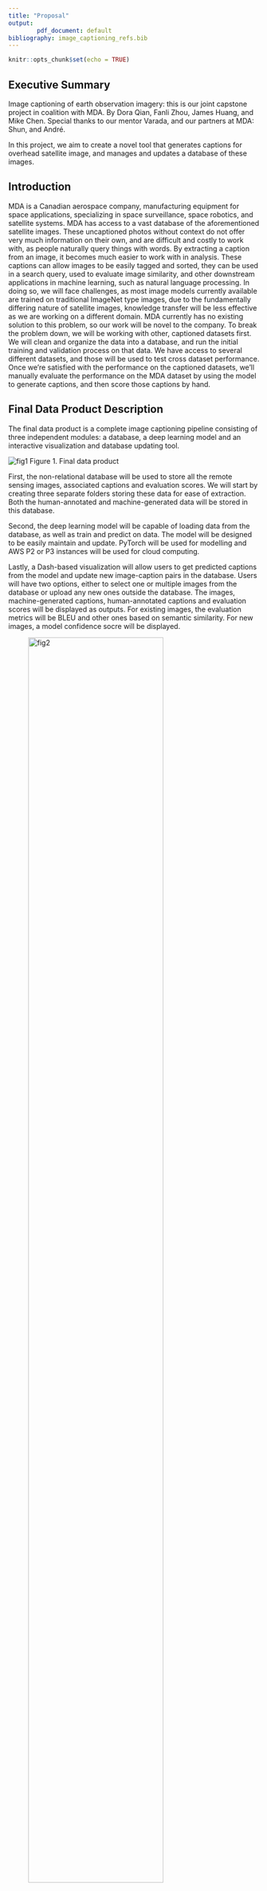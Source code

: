 ```yaml
---
title: "Proposal"
output: 
        pdf_document: default
bibliography: image_captioning_refs.bib
---
```


```r
knitr::opts_chunk$set(echo = TRUE)
```

## Executive Summary

Image captioning of earth observation imagery: this is our joint capstone project in coalition with MDA. By Dora Qian, Fanli Zhou, James Huang, and Mike Chen. Special thanks to our mentor Varada, and our partners at MDA: Shun, and André.

In this project, we aim to create a novel tool that generates captions for overhead satellite image, and manages and updates a database of these images.
 
## Introduction

MDA is a Canadian aerospace company, manufacturing equipment for space applications, specializing in space surveillance, space robotics, and satellite systems. MDA has access to a vast database of the aforementioned satellite images. These uncaptioned photos without context do not offer very much information on their own, and are difficult and costly to work with, as people naturally query things with words. By extracting a caption from an image, it becomes much easier to work with in analysis. These captions can allow images to be easily tagged and sorted, they can be used in a search query, used to evaluate image similarity, and other downstream applications in machine learning, such as natural language processing. In doing so, we will face challenges, as most image models currently available are trained on traditional ImageNet type images, due to the fundamentally differing nature of satellite images, knowledge transfer will be less effective as we are working on a different domain. MDA currently has no existing solution to this problem, so our work will be novel to the company. 
To break the problem down, we will be working with other, captioned datasets first. We will clean and organize the data into a database, and run the initial training and validation process on that data. We have access to several different datasets, and those will be used to test cross dataset performance. Once we're satisfied with the performance on the captioned datasets, we'll manually evaluate the performance on the MDA dataset by using the model to generate captions, and then score those captions by hand.

## Final Data Product Description

The final data product is a complete image captioning pipeline consisting of three independent modules: a database, a deep learning model and an interactive visualization and database updating tool. 

![fig1]("../imgs/dataproduct.png")
Figure 1. Final data product

First, the non-relational database will be used to store all the remote sensing images, associated captions and evaluation scores. We will start by creating three separate folders storing these data for ease of extraction. Both the human-annotated and machine-generated data will be stored in this database. 

Second, the deep learning model will be capable of loading data from the database, as well as train and predict on data. The model will be designed to be easily maintain and update. PyTorch will be used for modelling and AWS P2 or P3 instances will be used for cloud computing.

Lastly, a Dash-based visualization will allow users to get predicted captions from the model and update new image-caption pairs in the database. Users will have two options, either to select one or multiple images from the database or upload any new ones outside the database. The images, machine-generated captions, human-annotated captions and evaluation scores will be displayed as outputs. For existing images, the evaluation metrics will be BLEU and other ones based on semantic similarity. For new images, a  model confidence socre will be displayed.

![fig2]("../imgs/tool.png"){ width=80% }

Figure 2. Visualization and database updating tool
 
## Data Description 

In order to train our model, we have three labeled datasets: UCM_captions, RSICD and Sydney_captions. 

The UCM_captions dataset is based off of the “University of California Merced's Land Use Dataset”. It contains land-uses satellite images. There are 21 different classes of images ranging from airplane fields, baseball diamond, overpass, runways and many more. There are 100 images in every class, and each image has a resolution of 256 X 256 pixels. (2100 images)

The Sydney_captions dataset is  extracted from a large 18000 X 14000 pixel image of Sydney taken from Google Earth. Each of the images in the dataset are selected and cropped from the original much larger Google Earth image. There are 7 different classes of images in this dataset, comprised of residential, airport, river, oceans, meadow, industrial and runway images. Each image has a resolution of 500 X 500 pixels. (613 images) 

The RSICD dataset (Remote Sensing Imaging Captioning Dataset) is the state of the art dataset, which contains images captured from airplanes and satellites. The captions are sourced from volunteers, and every image will include 5 different captions, from 5 different volunteers to ensure diversity of the caption. Each image has a resolution of 224 X 224 pixels. (10,922 images)

Each of the datasets contain different image file types and images sizes. In order to apply our data science techniques, we must first standardize all images across all three datasets. 

## Data Science Techniques Description 

We will combine all three datasets and the combined dataset into training (64%), validation (16%), and test (20%) datasets. Sticking to the golden rule, we will train and tune models with the training and validation datasets only. We decided to focus on the encoder-decoder model as it's the most common method for image captioning. Here are the three encoder-decoder models we will try:

1. Our first model will be a basic encoder-decoder (CNN + LSTM) model (Fig. 3). We'll first use transferring learning to train this model. We've trained a baseline model with `InceptionV3` for CNN and `Glove` for word embedding using only 800 training examples ([source code](https://github.com/UBC-MDS/591_capstone_2020-mda-mds/blob/master/notebooks/baseline_model_tensorflow.ipynb), written in `TensorFlow`). Fig. 3C shows a good caption and 2D shows a bad caption generated by the model. We see that the baseline model does not do well on some images. The problem could be that unlike natural ImageNet type images, satellite images have a top-down view with many components, and require detailed captions. The model will need to be modified to reflect this.

![fig3]("../imgs/model_1_baseline_examples.png")]
Figure 3. The baseline model architecture and example outputs. A is adapted from [@Lu_2018].

2. The second model will have an attention structure on top of the baseline model (Fig. 4). The attention structure takes image features from the CNN convolutional layer and assigns weights to those features. Overall, it could act as moving the focus across the image so that the model can capture more detail and produce a better caption [@xu2015attend; @zhang_2019]. We will try this architecture and would expect this model to produce more detailed captions compared to the baseline.

![fig4]("../imgs/model_2.png")]
Figure 4. The second model architecture (adapted from [@zhang_2019]).

3. As an extension of the second model, the third model will contain three attention structures on top of the baseline model (Fig. 5). This multi-level attention model better mimics human attention mechanisms and act as moving the focus between the image and the word context to help generate better captions [@li_2020]. We are going to implement this architecture and expect this model to produce captions of the best quality.

![fig5]("../imgs/model_3.png")]
Figure 5. The third model architecture (adapted from [@li_2020]).


If time permits, we could explore other model architectures and try fine-tuning pre-trained cross-modal models. To assess these models, we can use evaluation metrics suggested in this paper [@li_2020], including BLEU, Meteor, ROUGE_L, CIDEr, and SPICE. Finally, we will test our best model with the test dataset and evaluate the results.

## Timeline and Evaluation:

The length of our capstone project is two months, starting from May 4th, 2020 to June 30th,  2020. During these eight weeks, the following five milestones are expected to be achieved: proposal, EDA and database design, model development, visualization tool design and polish. The first two weeks were used for the proposal: we have delivered both a presentation and a written report. Meanwhile, we will start exploratory data analysis, data pre-processing, and database design. The next four weeks will be used for data product development. The three intermediate stages would be run in parallel during this period. Both the database and tool design will take about two weeks while the deep model development will run for four weeks. Three milestones will be achieved by the end of this data product development stage. The last two weeks will be used to improve and polish the final product based on feedback from our mentor, and our partners. We will deliver the final presentation, final written report and final data products to both our MDS mentor and our MDA partners by June 29th, 2020.
 
![fig6]("../imgs/timeline.png")]{ width=80% }
Figure 6. Project timeline
 
## Reference


